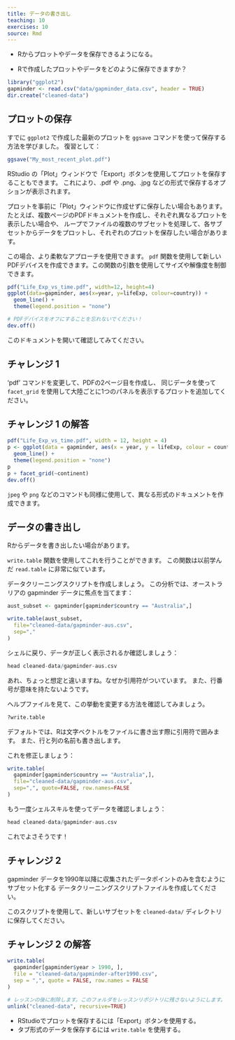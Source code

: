 ```yaml
---
title: データの書き出し
teaching: 10
exercises: 10
source: Rmd
---
```


::::::::::::::::::::::::::::::::::::::: objectives

- Rからプロットやデータを保存できるようになる。

::::::::::::::::::::::::::::::::::::::::::::::::::

:::::::::::::::::::::::::::::::::::::::: questions

- Rで作成したプロットやデータをどのように保存できますか？

::::::::::::::::::::::::::::::::::::::::::::::::::

```r
library("ggplot2")
gapminder <- read.csv("data/gapminder_data.csv", header = TRUE)
dir.create("cleaned-data")
```

## プロットの保存

すでに `ggplot2` で作成した最新のプロットを `ggsave` コマンドを使って保存する方法を学びました。
復習として：

```r
ggsave("My_most_recent_plot.pdf")
```

RStudio の「Plot」ウィンドウで「Export」ボタンを使用してプロットを保存することもできます。
これにより、.pdf や .png、.jpg などの形式で保存するオプションが表示されます。

プロットを事前に「Plot」ウィンドウに作成せずに保存したい場合もあります。
たとえば、複数ページのPDFドキュメントを作成し、それぞれ異なるプロットを表示したい場合や、
ループでファイルの複数のサブセットを処理して、各サブセットからデータをプロットし、それぞれのプロットを保存したい場合があります。

この場合、より柔軟なアプローチを使用できます。
`pdf` 関数を使用して新しいPDFデバイスを作成できます。この関数の引数を使用してサイズや解像度を制御できます。

```r
pdf("Life_Exp_vs_time.pdf", width=12, height=4)
ggplot(data=gapminder, aes(x=year, y=lifeExp, colour=country)) +
  geom_line() +
  theme(legend.position = "none")

# PDFデバイスをオフにすることを忘れないでください！
dev.off()
```

このドキュメントを開いて確認してみてください。

:::::::::::::::::::::::::::::::::::::::  challenge

## チャレンジ 1

'pdf' コマンドを変更して、PDFの2ページ目を作成し、
同じデータを使って `facet_grid` を使用して大陸ごとに1つのパネルを表示するプロットを追加してください。

:::::::::::::::  solution

## チャレンジ 1 の解答

```r
pdf("Life_Exp_vs_time.pdf", width = 12, height = 4)
p <- ggplot(data = gapminder, aes(x = year, y = lifeExp, colour = country)) +
  geom_line() +
  theme(legend.position = "none")
p
p + facet_grid(~continent)
dev.off()
```

:::::::::::::::::::::::::

::::::::::::::::::::::::::::::::::::::::::::::::::

`jpeg` や `png` などのコマンドも同様に使用して、異なる形式のドキュメントを作成できます。

## データの書き出し

Rからデータを書き出したい場合があります。

`write.table` 関数を使用してこれを行うことができます。
この関数は以前学んだ `read.table` に非常に似ています。

データクリーニングスクリプトを作成しましょう。
この分析では、オーストラリアの gapminder データに焦点を当てます：

```r
aust_subset <- gapminder[gapminder$country == "Australia",]

write.table(aust_subset,
  file="cleaned-data/gapminder-aus.csv",
  sep=","
)
```

シェルに戻り、データが正しく表示されるか確認しましょう：

```r
head cleaned-data/gapminder-aus.csv
```

あれ、ちょっと想定と違いますね。なぜか引用符がついています。
また、行番号が意味を持たないようです。

ヘルプファイルを見て、この挙動を変更する方法を確認してみましょう。

```r
?write.table
```

デフォルトでは、Rは文字ベクトルをファイルに書き出す際に引用符で囲みます。
また、行と列の名前も書き出します。

これを修正しましょう：

```r
write.table(
  gapminder[gapminder$country == "Australia",],
  file="cleaned-data/gapminder-aus.csv",
  sep=",", quote=FALSE, row.names=FALSE
)
```

もう一度シェルスキルを使ってデータを確認しましょう：

```r
head cleaned-data/gapminder-aus.csv
```

これでよさそうです！

:::::::::::::::::::::::::::::::::::::::  challenge

## チャレンジ 2

gapminder データを1990年以降に収集されたデータポイントのみを含むようにサブセット化する
データクリーニングスクリプトファイルを作成してください。

このスクリプトを使用して、新しいサブセットを `cleaned-data/` ディレクトリに保存してください。

:::::::::::::::  solution

## チャレンジ 2 の解答

```r
write.table(
  gapminder[gapminder$year > 1990, ],
  file = "cleaned-data/gapminder-after1990.csv",
  sep = ",", quote = FALSE, row.names = FALSE
)
```

:::::::::::::::::::::::::

::::::::::::::::::::::::::::::::::::::::::::::::::

```r
# レッスンの後に削除します。このフォルダをレッスンリポジトリに残さないようにします。
unlink("cleaned-data", recursive=TRUE)
```

:::::::::::::::::::::::::::::::::::::::: keypoints

- RStudioでプロットを保存するには「Export」ボタンを使用する。
- タブ形式のデータを保存するには `write.table` を使用する。

::::::::::::::::::::::::::::::::::::::::::::::::::



